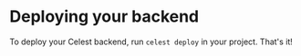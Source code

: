 # Deploying your backend

To deploy your Celest backend, run `celest deploy` in your project. That's it!
